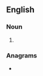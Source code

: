 {{also|fuck ups|fuck-ups}}
==English==

===Noun===
{{head|en|noun form}}

# {{plural of|en|fuckup}}

===Anagrams===
* {{anagrams|en|a=cfkpsuu|fucks up}}